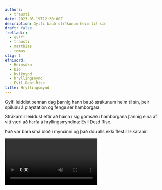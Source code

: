 ```yaml
---
authors:
  - trausti
date: 2023-05-19T12:30:00Z
description: Gylfi bauð strákunum heim til sín
draft: false
frettadir:
  - gylfi
  - trausti
  - matthias
  - tomas
stig: 1
efnisord:
  - Heimsókn
  - bío
  - kvikmynd
  - hryllingsmynd
  - Evil-Dead-Rise
title: Hryllingsmynd
---
```


Gylfi leiddist þennan dag þannig hann bauð strákunum heim til sín, þeir spiluðu á playstation og fengu sér hamborgara.

Strákarnir leiddust eftir að háma í sig gómsætu hamborgana þannig eina af viti væri að horfa á hryllingsmyndina: Evil Dead Rise.

Það var bara smá blóð í myndinni og það dóu alls ekki flestir leikaranir.

<Video id="stkjrJaMEXU" />

<Video id="_YscmGbbjMQ" />

Matthías og Trausti voru frekar tilfinningalausir eftir myndina en Gylfi
og Tómas voru dauðhræddir sem er mjög óvenjulegt.

<Video id="l8IzmD6I4Vc" />

<Video id="oSFM7HsbAHQ" />

Strákarnir ákváðu samt að skella sér í kirkjuna sama dag til að taka út allar syndinar sem þeir höfðu borið með sér frá myndinni.
